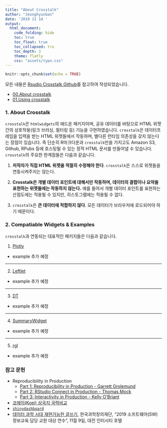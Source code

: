 ```yaml
---
title: "About Crosstalk"
author: "JeonghyunGan"
date: '2019 11 14 '
output: 
  html_document:
    code_folding: hide
    toc: true
    toc_float: true
    toc_collapsed: tru
    toc_depth: 3
    theme: flatly
    css: "assets/typo.css"
---
```


```r
knitr::opts_chunk$set(echo = TRUE)
```

모든 내용은 [Rsudio Crosstalk Github](https://rstudio.github.io/crosstalk)를 참고하여 작성되었습니다.

- [00.About crosstalk](https://jhgan00.github.io/crosstalk/index.html)
- [01.Using crosstalk](https://jhgan00.github.io/crosstalk/UsingCrosstalk.html)

### 1. About Crosstalk

`crosstalk`은 `htmlwidgets`의 애드온 패키지이며, 공유 데이터를 바탕으로 HTML 위젯 간의 상호작용(링크 브러싱, 필터링 등) 기능을 구현하였습니다. `crosstalk`은 데이터프레임을 입력을 받는 HTML 위젯들에서 작동하며, 별다른 런타임 의존성을 갖지 않는다는 장점이 있습니다. 즉 단순히 R마크다운과 `crosstalk`만을 가지고도 Amazon S3, Github, RPubs 등에 호스팅될 수 있는 정적 HTML 문서를 만들어낼 수 있습니다. `crosstalk`의 주요한 한계점들은 다음과 같습니다.

1. **저작자가 직접 HTML 위젯을 적절히 수정해야 한다**. `crosstalk`은 스스로 위젯들을 연동시켜주지는 않는다.

2. **Crosstalk은 개별 데이터 포인트에 대해서만 작동하며, 데이터의 결합이나 요약을 표현하는 위젯들에는 작동하지 않는다.** 예를 들어서 개별 데이터 포인트를 표현하는 산점도에는 적용될 수 있지만, 히스토그램에는 적용될 수 없다.

3. `crosstalk`은 **큰 데이터에 적합하지 않다**. 모든 데이터가 브라우저에 로드되어야 하기 때문이다.


### 2. Compatiable Widgets & Examples

`crosstalk`과 연동되는 대표적인 패키지들은 다음과 같습니다.

1. [Plotly](https://plotly-r.com/)
  
- example 추가 예정

---

2. [Leftlet](https://rstudio.github.io/leaflet/)

- example 추가 예정

---

3. [DT](https://rstudio.github.io/DT/)

- example 추가 예정

---

4. [SummaryWidget](https://kent37.github.io/summarywidget/)

- example 추가 예정

---

5. [rgl](https://r-forge.r-project.org/projects/rgl/)

- example 추가 예정


### 참고 문헌

- Reproducibility in Production
    - [Part 1: Reproducibility in Production - Garrett Grolemund](https://resources.rstudio.com/webinars/reproducibility-in-production)
    - [Part 2: RStudio Connect in Production - Thomas Mock](https://resources.rstudio.com/webinars/rstudio-connect-in-production)
    - [Part 3: Interactivity in Production - Kelly O’Briant](http://pages.rstudio.net/InteractivityinProduction_WebinarRegistration.html)
- [코에이(Koei) 삼국지 국력비교](https://statkclee.github.io/data-product/dp-koei-three-kingdoms-powers.html)
- [`shinydashboard`](https://rstudio.github.io/shinydashboard/)
- [데이터 과학 시대 재현가능한 글쓰기](https://statkclee.github.io/ds-authoring/ds-kofac-writing.html#/), 한국과학창의재단, "2019 소프트웨어(SW) 정보교육 담당 교원 대상 연수", 11월 9일, 대전 인터시티 호텔


